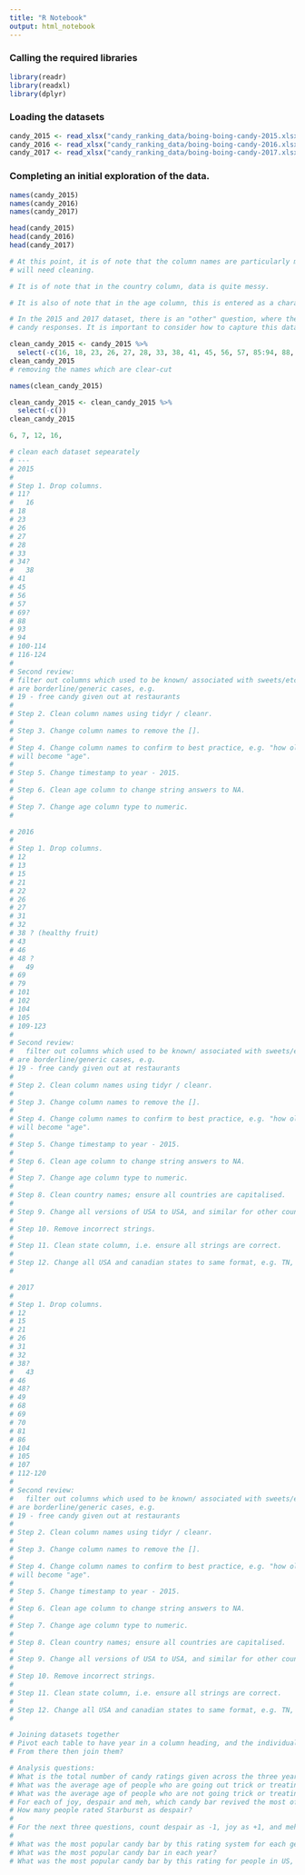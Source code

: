 ```yaml
---
title: "R Notebook"
output: html_notebook
---
```


### Calling the required libraries
```r
library(readr)
library(readxl)
library(dplyr)
```

### Loading the datasets
```r
candy_2015 <- read_xlsx("candy_ranking_data/boing-boing-candy-2015.xlsx")
candy_2016 <- read_xlsx("candy_ranking_data/boing-boing-candy-2016.xlsx")
candy_2017 <- read_xlsx("candy_ranking_data/boing-boing-candy-2017.xlsx")
```

### Completing an initial exploration of the data.
```r
names(candy_2015)
names(candy_2016)
names(candy_2017)

head(candy_2015)
head(candy_2016)
head(candy_2017)

# At this point, it is of note that the column names are particularly messy and
# will need cleaning.

# It is of note that in the country column, data is quite messy.

# It is also of note that in the age column, this is entered as a character.

# In the 2015 and 2017 dataset, there is an "other" question, where there are 
# candy responses. It is important to consider how to capture this data.

```

```r
clean_candy_2015 <- candy_2015 %>% 
  select(-c(16, 18, 23, 26, 27, 28, 33, 38, 41, 45, 56, 57, 85:94, 88, 93, 94, 110:114, 116:124))
clean_candy_2015
# removing the names which are clear-cut

names(clean_candy_2015)

clean_candy_2015 <- clean_candy_2015 %>% 
  select(-c())
clean_candy_2015

6, 7, 12, 16, 
```


```r
# clean each dataset sepearately
# ---
# 2015
# 
# Step 1. Drop columns.
# 11?
#   16
# 18
# 23
# 26
# 27
# 28
# 33
# 34?
#   38
# 41
# 45
# 56
# 57
# 69?
# 88
# 93
# 94
# 100-114
# 116-124
# 
# Second review:
# filter out columns which used to be known/ associated with sweets/etc, or which
# are borderline/generic cases, e.g.
# 19 - free candy given out at restaurants
# 
# Step 2. Clean column names using tidyr / cleanr.
# 
# Step 3. Change column names to remove the [].
# 
# Step 4. Change column names to confirm to best practice, e.g. "how old are you"
# will become "age".
# 
# Step 5. Change timestamp to year - 2015.
# 
# Step 6. Clean age column to change string answers to NA.
# 
# Step 7. Change age column type to numeric.
# 

```


```r
# 2016
# 
# Step 1. Drop columns.
# 12
# 13
# 15
# 21
# 22
# 26
# 27
# 31
# 32
# 38 ? (healthy fruit)
# 43
# 46
# 48 ?
#   49
# 69
# 79
# 101
# 102
# 104
# 105
# 109-123
# 
# Second review:
#   filter out columns which used to be known/ associated with sweets/etc, or which
# are borderline/generic cases, e.g.
# 19 - free candy given out at restaurants
# 
# Step 2. Clean column names using tidyr / cleanr.
# 
# Step 3. Change column names to remove the [].
# 
# Step 4. Change column names to confirm to best practice, e.g. "how old are you"
# will become "age".
# 
# Step 5. Change timestamp to year - 2015.
# 
# Step 6. Clean age column to change string answers to NA.
# 
# Step 7. Change age column type to numeric.
# 
# Step 8. Clean country names; ensure all countries are capitalised.
# 
# Step 9. Change all versions of USA to USA, and similar for other countries.
# 
# Step 10. Remove incorrect strings. 
# 
# Step 11. Clean state column, i.e. ensure all strings are correct.
# 
# Step 12. Change all USA and canadian states to same format, e.g. TN, USA
# 
```



```r
# 2017
# 
# Step 1. Drop columns.
# 12
# 15
# 21
# 26
# 31
# 32
# 38?
#   43
# 46
# 48?
# 49
# 68
# 69
# 70
# 81
# 86
# 104
# 105
# 107
# 112-120
# 
# Second review:
#   filter out columns which used to be known/ associated with sweets/etc, or which
# are borderline/generic cases, e.g.
# 19 - free candy given out at restaurants
# 
# Step 2. Clean column names using tidyr / cleanr.
# 
# Step 3. Change column names to remove the [].
# 
# Step 4. Change column names to confirm to best practice, e.g. "how old are you"
# will become "age".
# 
# Step 5. Change timestamp to year - 2015.
# 
# Step 6. Clean age column to change string answers to NA.
# 
# Step 7. Change age column type to numeric.
# 
# Step 8. Clean country names; ensure all countries are capitalised.
# 
# Step 9. Change all versions of USA to USA, and similar for other countries.
# 
# Step 10. Remove incorrect strings. 
# 
# Step 11. Clean state column, i.e. ensure all strings are correct.
# 
# Step 12. Change all USA and canadian states to same format, e.g. TN, USA
# 
```

```r
# Joining datasets together
# Pivot each table to have year in a column heading, and the individual values in rows.
# From there then join them?

```



```r


# Analysis questions:
# What is the total number of candy ratings given across the three years. (Number of candy ratings, not the number of raters. Don’t count missing values)
# What was the average age of people who are going out trick or treating?
# What was the average age of people who are not going trick or treating?
# For each of joy, despair and meh, which candy bar revived the most of these ratings?
# How many people rated Starburst as despair?
# 
# For the next three questions, count despair as -1, joy as +1, and meh as 0.
# 
# What was the most popular candy bar by this rating system for each gender in the dataset ?
# What was the most popular candy bar in each year?
# What was the most popular candy bar by this rating for people in US, Canada, UK, and all other countries?
```

